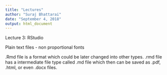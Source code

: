 ```yaml
---
title: "Lectures"
author: "Suraj Bhattarai"
date: "September 4, 2018"
output: html_document
---
```


Lecture 3: RStudio

Plain text files
- non proportional fonts

.Rmd file is a format which could be later changed into other types. .rmd file has a intermediate file type called .md file which then can be saved as .pdf, .html, or even .docx files.

